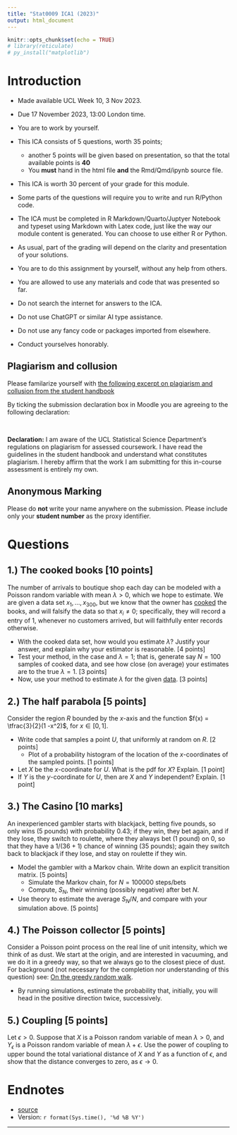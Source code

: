 ```yaml
---
title: "Stat0009 ICA1 (2023)"
output: html_document
---
```


```r
knitr::opts_chunk$set(echo = TRUE)
# library(reticulate)
# py_install("matplotlib")
```



# Introduction

* Made available UCL Week 10, 3 Nov 2023.
* Due 17 November 2023,  13:00 London time.
* You are to work by yourself. 
* This ICA consists of 5 questions, worth 35 points;
  * another 5 points will be given based on presentation, so that the total available points is **40** 
  * You **must**  hand in the html file **and**    the Rmd/Qmd/ipynb source file.
* This ICA is worth 30 percent of your grade for this module.
* Some parts of the questions will require you to write and run R/Python code.
* The ICA must be completed in R Markdown/Quarto/Juptyer Notebook and typeset using  Markdown with Latex code, just like the way our module content is generated.  You can choose to use either R or Python.

* As usual, part of the grading will depend on the clarity and presentation of your solutions.
*  You are to do this assignment by yourself, without any help from others.
*  You are allowed to use any materials and code that was presented so far.
*  Do not search the internet for answers to the ICA.
*  Do not use ChatGPT or similar AI type assistance.
*  Do not use any fancy code or packages imported from elsewhere.
*  Conduct yourselves honorably.



##  Plagiarism and collusion

Please familarize yourself with [the following excerpt on plagiarism and collusion from the student handbook ](https://tsoo-math.github.io/ucl/Plagiarism-Collusion.pdf)


By ticking the submission declaration box in Moodle you are agreeing to the following declaration:

<br>

**Declaration:** I am aware of the UCL Statistical Science Department's regulations on plagiarism for assessed coursework. I have read the guidelines in the student handbook and understand what constitutes plagiarism. I hereby affirm that the work I am submitting for this in-course assessment is entirely my own.



## Anonymous Marking 

Please do **not** write your name anywhere on the submission. Please include only your **student number** as the proxy identifier.





# Questions

## 1.) The cooked books [10 points]

The number of arrivals to boutique shop each day can be modeled with a Poisson random variable with mean $\lambda >0$, which we hope to estimate.  We are given a data set $x_1, \ldots, x_{300}$, but we know that the owner has [cooked](https://www.investopedia.com/terms/c/cookthebooks.asp#:~:text=Cook%20the%20books%20is%20a,up%20its%20earnings%20or%20profit.) the books, and will falsify the data so that $x_i \not = 0$; specifically, they will record a entry of $1$, whenever no customers arrived, but will faithfully enter records otherwise.


* With the cooked data set, how would you estimate $\lambda$?  Justify your answer, and explain why your estimator is reasonable. [4 points]
* Test your method, in the case and $\lambda =1$; that is, generate say $N=100$ samples of cooked data, and see how close (on average) your estimates are to the true $\lambda =1$.  [3 points]
* Now, use your method to estimate $\lambda$ for the given [data](https://tsoo-math.github.io/ucl4/cook.csv). [3 points]
  
## 2.) The half parabola [5 points]

Consider the region $R$ bounded by the $x$-axis and the function $f(x) = \tfrac{3}{2}(1 -x^2)$, for $x \in [0,1]$.  

* Write code that samples a point $U$, that  uniformly at random on $R$. [2 points]
    * Plot of a probability histogram of the location of the $x$-coordinates of the sampled points. [1 points]
* Let $X$ be the $x$-coordinate for $U$.  What is the pdf for $X$?  Explain. [1 point]
* If $Y$ is the $y$-coordinate for $U$, then are $X$ and $Y$ independent?  Explain.  [1 point]


## 3.) The Casino [10 marks]

An inexperienced gambler starts with blackjack, betting five pounds, so only wins (5 pounds) with probability $0.43$; if they win, they bet again, and if they lose, they switch to roulette, where they always bet (1 pound)  on $0$, so that they have a $1/(36+1)$ chance of winning (35 pounds); again they switch back to blackjack if they lose, and stay on roulette if they win.
  
  * Model the gambler with a Markov chain.  Write down an explicit transition matrix. [5 points]
    * Simulate the Markov chain, for $N=100000$ steps/bets
    * Compute,  $S_{N}$, their winning (possibly negative) after bet $N$.
  * Use theory to estimate the average $S_{N}/N$, and compare with your simulation above. [5 points]


## 4.) The Poisson collector [5 points]

Consider a Poisson point process on the real line of unit intensity, which we think of as dust.  We start at the origin, and are interested in vacuuming, and we do it in a greedy way, so that we always go to the closest piece of dust.  For background (not necessary for the completion nor understanding of this question) see: [On the greedy random walk](https://link.springer.com/article/10.1007/s11134-011-9246-x).

* By running simulations, estimate the probability that, initially, you will head in the positive direction twice, successively.

## 5.) Coupling [5 points]

Let $\epsilon >0$. Suppose that $X$ is a Poisson random variable of mean $\lambda >0$, and $Y_{\epsilon}$ is a Poisson random variable of mean $\lambda + \epsilon$.  Use the power of coupling to upper bound the total variational distance of $X$ and $Y$ as a function of $\epsilon$, and show that the distance converges to zero, as $\epsilon \to 0$.


# Endnotes

* [source](https://tsoo-math.github.io/ucl4/2023-ica1-stat9-release.Rmd)
* Version: `r format(Sys.time(), '%d %B %Y')`




<hr>
<br>
<br>
<br>
